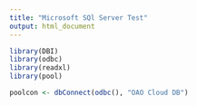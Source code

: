 ```yaml
---
title: "Microsoft SQl Server Test"
output: html_document
---
```


```r
library(DBI)
library(odbc)
library(readxl)
library(pool)

poolcon <- dbConnect(odbc(), "OAO Cloud DB")

```
